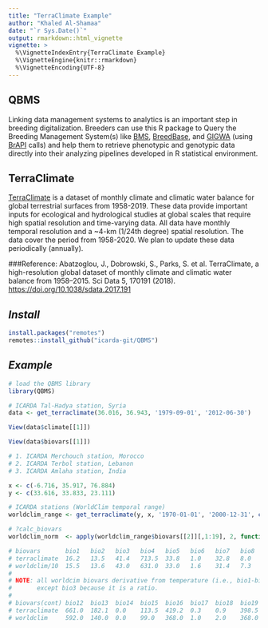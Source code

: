 ---
title: "TerraClimate Example"
author: "Khaled Al-Shamaa"
date: "`r Sys.Date()`"
output: rmarkdown::html_vignette
vignette: >
  %\VignetteIndexEntry{TerraClimate Example}
  %\VignetteEngine{knitr::rmarkdown}
  %\VignetteEncoding{UTF-8}
---

## QBMS
Linking data management systems to analytics is an important step in breeding digitalization. Breeders can use this R package to Query the Breeding Management System(s) like [BMS](https://bmspro.io/), [BreedBase](https://breedbase.org), and [GIGWA](https://southgreen.fr/content/gigwa) (using [BrAPI](https://brapi.org/) calls) and help them to retrieve phenotypic and genotypic data directly into their analyzing pipelines developed in R statistical environment.

## TerraClimate
[TerraClimate](https://www.climatologylab.org/terraclimate.html) is a dataset of monthly climate and climatic water balance for global terrestrial surfaces from 1958-2019. These data provide important inputs for ecological and hydrological studies at global scales that require high spatial resolution and time-varying data. All data have monthly temporal resolution and a ~4-km (1/24th degree) spatial resolution. The data cover the period from 1958-2020. We plan to update these data periodically (annually).

###Reference:
Abatzoglou, J., Dobrowski, S., Parks, S. et al. TerraClimate, a high-resolution global dataset of monthly climate and climatic water balance from 1958–2015. Sci Data 5, 170191 (2018). [https://doi.org/10.1038/sdata.2017.191](https://doi.org/10.1038/sdata.2017.191)

## _Install_
```r
install.packages("remotes")
remotes::install_github("icarda-git/QBMS")
```

## _Example_
```r
# load the QBMS library
library(QBMS)

# ICARDA Tal-Hadya station, Syria
data <- get_terraclimate(36.016, 36.943, '1979-09-01', '2012-06-30')

View(data$climate[[1]])

View(data$biovars[[1]])

# 1. ICARDA Merchouch station, Morocco
# 2. ICARDA Terbol station, Lebanon
# 3. ICARDA Amlaha station, India

x <- c(-6.716, 35.917, 76.884)
y <- c(33.616, 33.833, 23.111)

# ICARDA stations (WorldClim temporal range)
worldclim_range <- get_terraclimate(y, x, '1970-01-01', '2000-12-31', c('ppt', 'tmin', 'tmax'))

# ?calc_biovars
worldclim_norm  <- apply(worldclim_range$biovars[[2]][,1:19], 2, function(x) round(mean(x), 1))

# biovars       bio1   bio2   bio3   bio4   bio5   bio6   bio7   bio8   bio9  bio10  bio11
# terraclimate  16.2   13.5   41.4   713.5  33.8   1.0    32.8   8.0    24.3  24.5   7.4
# worldclim/10  15.5   13.6   43.0   631.0  33.0   1.6    31.4   7.3    23.2  23.2   7.3
#
# NOTE: all worldcim biovars derivative from temperature (i.e., bio1-bio11) have a scale factor of 10 
#       except bio3 because it is a ratio.
#
# biovars(cont) bio12  bio13  bio14  bio15  bio16  bio17  bio18  bio19
# terraclimate  661.0  182.1  0.0    113.5  419.2  0.3    0.9    398.5
# worldclim     592.0  140.0  0.0    99.0   368.0  1.0    2.0    368.0

```